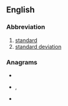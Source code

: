 {{also|STD|S.T.D.}}

==English==

===Abbreviation===
{{rfc-header|Abbreviation}}
{{head|en|abbreviation}}

# [[standard]]
# [[standard deviation]]

===Anagrams===
* {{l|en|DST}}
* {{l|en|DT's}}, {{l|en|DTS}}
* {{l|en|TDS}}